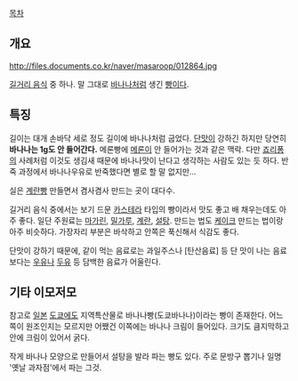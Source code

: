 [[목차]]
== 개요 ==
http://files.documents.co.kr/naver/masaroop/012864.jpg

[[길거리 음식]] 중 하나. 말 그대로 [[바나나]]처럼 생긴 [[빵]]이다.

== 특징 ==
길이는 대개 손바닥 세로 정도 길이에 바나나처럼 굽었다. [[단맛]]이 강하긴 하지만 당연히 '''바나나는 1g도 안 들어간다.''' 메론빵에 [[메론]]이 안 들어가는 것과 같은 맥락. 다만 [[죠리퐁]]의 사례처럼 이것도 생김새 때문에 바나나맛이 난다고 생각하는 사람도 있는 듯 하다. 반죽 과정에서 바나나우유로 반죽했다면 별로 할 말 없지만...

실은 [[계란빵]] 만들면서 겸사겸사 만드는 곳이 대다수.

길거리 음식 중에서는 보기 드문 [[카스테라]] 타입의 빵이라서 맛도 좋고 배 채우는데도 아주 좋다. 일단 주원료는 [[마가린]], [[밀가루]], [[계란]], [[설탕]]. 만드는 법도 [[케이크]] 만드는 법이랑 아주 비슷하다. 가장자리 부분은 바삭하고 안쪽은 푹신해서 식감도 좋다.

단맛이 강하기 때문에, 같이 먹는 음료로는 과일주스나 [탄산음료] 등 단 맛이 나는 음료보다는 [[우유]]나 [[두유]] 등 담백한 음료가 어울린다. 

== 기타 이모저모 ==
참고로 [[일본]] [[도쿄]]에도 지역특산물로 바나나빵(도쿄바나나)이라는 빵이 존재한다. 어느 쪽이 원조인지는 모르지만 어쨌건 이쪽에는 바나나 크림이 들어있다. 크기도 큼지막하고 안에 크림이 있어서 굵다.

작게 바나나 모양으로 만들어서 설탕을 발라 파는 빵도 있다. 주로 문방구 뽑기나 일명 '옛날 과자점'에서 파는 그것.
